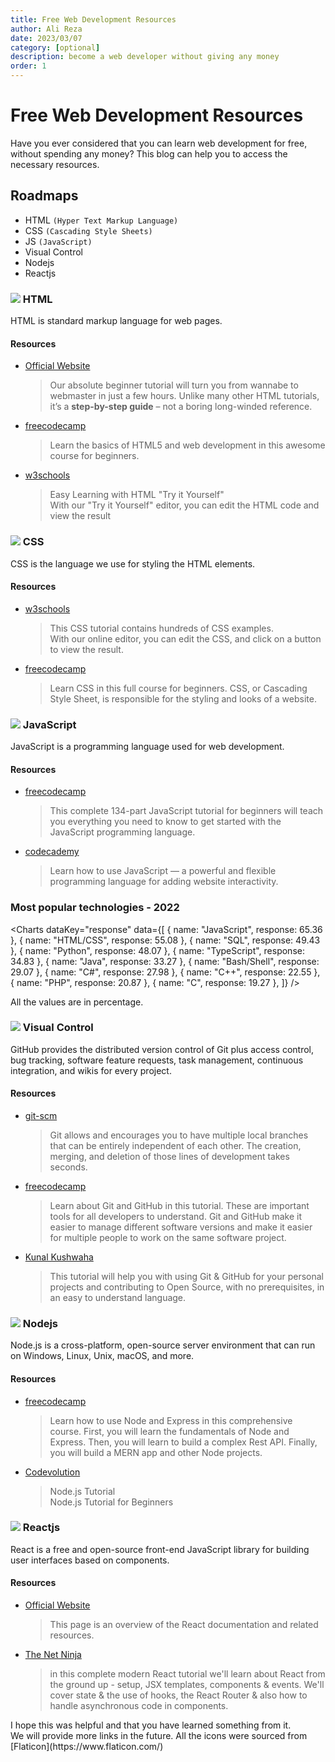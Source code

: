 ```yaml
---
title: Free Web Development Resources
author: Ali Reza
date: 2023/03/07
category: [optional]
description: become a web developer without giving any money
order: 1
---
```


# Free Web Development Resources

Have you ever considered that you can learn web development for free, without spending any money?
This blog can help you to access the necessary resources.

## Roadmaps

- HTML `(Hyper Text Markup Language)`
- CSS `(Cascading Style Sheets)`
- JS `(JavaScript)`
- Visual Control
- Nodejs
- Reactjs

### <img src="https://cdn-icons-png.flaticon.com/512/1051/1051277.png" class="icon" /> HTML

HTML is standard markup language for web pages.

#### Resources

- [Official Website](https://html.com)

  > Our absolute beginner tutorial will turn you from wannabe to webmaster in just a few hours. Unlike many other HTML tutorials, it’s a **step-by-step guide** – not a boring long-winded reference.

- [freecodecamp](https://www.youtube.com/watch?v=pQN-pnXPaVg)

  > Learn the basics of HTML5 and web development in this awesome course for beginners.

- [w3schools](https://www.w3schools.com/html/default.asp)

  > Easy Learning with HTML "Try it Yourself" <br />
  > With our "Try it Yourself" editor, you can edit the HTML code and view the result

### <img src="https://cdn-icons-png.flaticon.com/512/732/732190.png" class="icon" /> CSS

CSS is the language we use for styling the HTML elements.

#### Resources

- [w3schools](https://www.w3schools.com/Css/)

  > This CSS tutorial contains hundreds of CSS examples. <br />
  > With our online editor, you can edit the CSS, and click on a button to view the result.

- [freecodecamp](https://www.youtube.com/watch?v=1Rs2ND1ryYc)

  > Learn CSS in this full course for beginners. CSS, or Cascading Style Sheet, is responsible for the styling and looks of a website.

### <img src="https://cdn-icons-png.flaticon.com/512/5968/5968292.png" class="icon" /> JavaScript

JavaScript is a programming language used for web development.

#### Resources

- [freecodecamp](https://www.youtube.com/watch?v=PkZNo7MFNFg)

  > This complete 134-part JavaScript tutorial for beginners will teach you everything you need to know to get started with the JavaScript programming language.

- [codecademy](https://www.codecademy.com/learn/introduction-to-javascript)

  > Learn how to use JavaScript — a powerful and flexible programming language for adding website interactivity.

### Most popular technologies - 2022

<Charts
  dataKey="response"
  data={[
    { name: "JavaScript", response: 65.36 },
    { name: "HTML/CSS", response: 55.08 },
    { name: "SQL", response: 49.43 },
    { name: "Python", response: 48.07 },
    { name: "TypeScript", response: 34.83 },
    { name: "Java", response: 33.27 },
    { name: "Bash/Shell", response: 29.07 },
    { name: "C#", response: 27.98 },
    { name: "C++", response: 22.55 },
    { name: "PHP", response: 20.87 },
    { name: "C", response: 19.27 },
  ]}
/>

<Notes>All the values are in percentage.</Notes>

### <img src="https://cdn-icons-png.flaticon.com/512/6577/6577287.png" class="icon" /> Visual Control

GitHub provides the distributed version control of Git plus access control, bug tracking, software feature requests, task management, continuous integration, and wikis for every project.

#### Resources

- [git-scm](https://git-scm.com/doc)

  > Git allows and encourages you to have multiple local branches that can be entirely independent of each other. The creation, merging, and deletion of those lines of development takes seconds.

- [freecodecamp](https://www.youtube.com/watch?v=RGOj5yH7evk)

  > Learn about Git and GitHub in this tutorial. These are important tools for all developers to understand. Git and GitHub make it easier to manage different software versions and make it easier for multiple people to work on the same software project.

- [Kunal Kushwaha](https://www.youtube.com/watch?v=apGV9Kg7ics)

  > This tutorial will help you with using Git & GitHub for your personal projects and contributing to Open Source, with no prerequisites, in an easy to understand language.

### <img src="https://cdn-icons-png.flaticon.com/512/5968/5968322.png" class="icon" /> Nodejs

Node.js is a cross-platform, open-source server environment that can run on Windows, Linux, Unix, macOS, and more.

#### Resources

- [freecodecamp](https://youtu.be/Oe421EPjeBE)

  > Learn how to use Node and Express in this comprehensive course. First, you will learn the fundamentals of Node and Express. Then, you will learn to build a complex Rest API. Finally, you will build a MERN app and other Node projects.

- [Codevolution](https://youtu.be/LAUi8pPlcUM)

  > Node.js Tutorial <br />
  > Node.js Tutorial for Beginners

### <img src="https://cdn-icons-png.flaticon.com/512/1126/1126012.png" class="icon" /> Reactjs

React is a free and open-source front-end JavaScript library for building user interfaces based on components.

#### Resources

- [Official Website](https://reactjs.org/docs/getting-started.html)

  > This page is an overview of the React documentation and related resources.

- [The Net Ninja](https://youtu.be/j942wKiXFu8)

  > in this complete modern React tutorial we'll learn about React from the ground up - setup, JSX templates, components & events. We'll cover state & the use of hooks, the React Router & also how to handle asynchronous code in components.

<Notes>
  I hope this was helpful and that you have learned something from it. <br />
  We will provide more links in the future.
</Notes>

<Notes>
  All the icons were sourced from [Flaticon](https://www.flaticon.com/)
</Notes>
